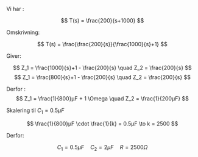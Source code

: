 Vi har : 


$$
T(s) = \frac{200}{s+1000}
$$

Omskrivning:

$$
T(s) = \frac{\frac{200}{s}}{\frac{1000}{s}+1}
$$


Giver:

$$
Z_1 = \frac{1000}{s}+1 - \frac{200}{s} \quad Z_2 = \frac{200}{s}
$$
$$
Z_1 = \frac{800}{s}+1 - \frac{200}{s} \quad Z_2 = \frac{200}{s}
$$

Derfor :
$$
Z_1 = \frac{1}{800}µF + 1 \Omega \quad Z_2 = \frac{1}{200µF}
$$


Skalering til $C_1 = 0.5µF$

$$
\frac{1}{800}µF \cdot \frac{1}{k} = 0.5µF \to k = 2500
$$

Derfor: 

$$
C_1 = 0.5µF \quad C_2 = 2µF  \quad R = 2500\Omega
$$